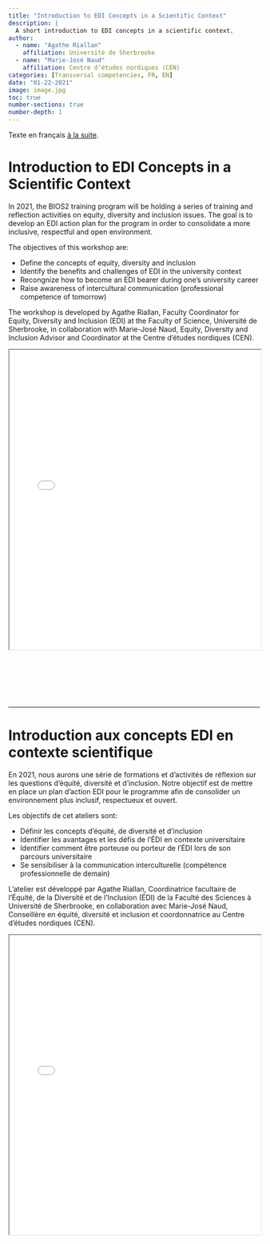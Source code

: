 ```yaml
---
title: "Introduction to EDI Concepts in a Scientific Context"
description: |
  A short introduction to EDI concepts in a scientific context.
author:
  - name: "Agathe Riallan"
    affiliation: Université de Sherbrooke
  - name: "Marie-José Naud"
    affiliation: Centre d’études nordiques (CEN)  
categories: [Transversal competencies, FR, EN]
date: "01-22-2021"
image: image.jpg
toc: true
number-sections: true
number-depth: 1
---
```


Texte en français [à la suite](#introduction-aux-concepts-edi-en-contexte-scientifique).

# Introduction to EDI Concepts in a Scientific Context

In 2021, the BIOS2 training program will be holding a series of training and reflection activities on equity, diversity and inclusion issues. The goal is to develop an EDI action plan for the program in order to consolidate a more inclusive, respectful and open environment.

The objectives of this workshop are:

-   Define the concepts of equity, diversity and inclusion
-   Identify the benefits and challenges of EDI in the university context
-   Recongnize how to become an EDI bearer during one's university career
-   Raise awareness of intercultural communication (professional competence of tomorrow)

The workshop is developed by Agathe Riallan, Faculty Coordinator for Equity, Diversity and Inclusion (EDI) at the Faculty of Science, Université de Sherbrooke, in collaboration with Marie-José Naud, Equity, Diversity and Inclusion Advisor and Coordinator at the Centre d'études nordiques (CEN).

<iframe src="L&#39;equite la Diversite et l&#39;Inclusion_Sciences (BIOS2+_2e cycle - 1h30)_English.pdf" width="100%" height="600px">

</iframe>

<br> <br> <br> <br> <br>

------------------------------------------------------------------------

# Introduction aux concepts EDI en contexte scientifique {#introduction-aux-concepts-edi-en-contexte-scientifique}

En 2021, nous aurons une série de formations et d'activités de réflexion sur les questions d'équité, diversité et d'inclusion. Notre objectif est de mettre en place un plan d'action EDI pour le programme afin de consolider un environnement plus inclusif, respectueux et ouvert.

Les objectifs de cet ateliers sont:

-   Définir les concepts d'équité, de diversité et d'inclusion
-   Identifier les avantages et les défis de l'ÉDI en contexte universitaire
-   Identifier comment être porteuse ou porteur de l'ÉDI lors de son parcours universitaire
-   Se sensibiliser à la communication interculturelle (compétence professionnelle de demain)

L'atelier est développé par Agathe Riallan, Coordinatrice facultaire de l'Équité, de la Diversité et de l'Inclusion (ÉDI) de la Faculté des Sciences à Université de Sherbrooke, en collaboration avec Marie-José Naud, Conseillère en équité, diversité et inclusion et coordonnatrice au Centre d'études nordiques (CEN).

<iframe src="L&#39;equite la Diversite et l&#39;Inclusion_Sciences (BIOS2+_2e cycle - 1h30)_Francais.pdf" width="100%" height="600px">

</iframe>

<br> <br> <br> <br>
